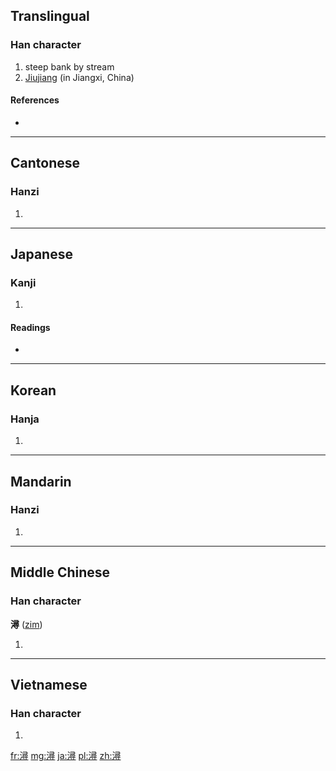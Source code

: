 {{also|浔}}
==Translingual==

===Han character===
{{Han char|rn=85|rad=水|as=12|sn=15|four=3714<sub>6</sub>|canj=水尸一戈 (ESMI)}}

# steep bank by stream
# [[Jiujiang]] (in Jiangxi, China)<!--needs to be verified-->

====References====
* {{Han ref|kx=0650.220|dkj=18280|dj=1061.030|hdz=31748.010|uh=6F6F|ud=28527|bh=BCF1|bd=48369}}

----

==Cantonese==

===Hanzi===
{{yue-hanzi|jyut=|y=cham4|sim=浔}}

# {{defn|Cantonese|sort=水12}}

----

==Japanese==

===Kanji===
{{ja-kanji|grade=|rs=水12}}

# {{defn|Japanese|sort=水12}}

====Readings====
* {{ja-readings|on=[[じん]] (jin)|kun=[[ふち]] (fuchi)}}

----

==Korean==

===Hanja===
{{ko-hanja|hangeul=심|eumhun=|rv=sim|mr=sim|y=sim}}

# {{defn|Korean|sort=水12}}

----

==Mandarin==

===Hanzi===
{{cmn-hanzi|sim=浔|pin=[[xún]] ([[xun2]])|wg=hsün<sup>2</sup>}}

# {{defn|Mandarin|sort=水12}}

----

==Middle Chinese==

===Han character===
'''潯''' ([[zim]])

# {{defn|Middle Chinese|sort=水12}}

----

==Vietnamese==

===Han character===
{{vi-hantu|[[tầm]]|rs=水12}}

# {{defn|Vietnamese|sort=水12}}

[[fr:潯]]
[[mg:潯]]
[[ja:潯]]
[[pl:潯]]
[[zh:潯]]